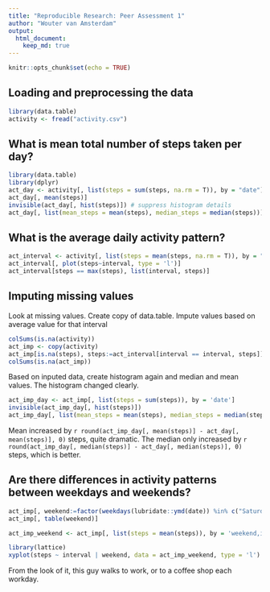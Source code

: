 ```yaml
---
title: "Reproducible Research: Peer Assessment 1"
author: "Wouter van Amsterdam"
output: 
  html_document:
    keep_md: true
---
```


```r
knitr::opts_chunk$set(echo = TRUE)
```


## Loading and preprocessing the data


```r
library(data.table)
activity <- fread("activity.csv")
```


## What is mean total number of steps taken per day?


```r
library(data.table)
library(dplyr)
act_day <- activity[, list(steps = sum(steps, na.rm = T)), by = "date"]
act_day[, mean(steps)]
invisible(act_day[, hist(steps)]) # suppress histogram details
act_day[, list(mean_steps = mean(steps), median_steps = median(steps))]
```


## What is the average daily activity pattern?

```r
act_interval <- activity[, list(steps = mean(steps, na.rm = T)), by = "interval"]
act_interval[, plot(steps~interval, type = 'l')]
act_interval[steps == max(steps), list(interval, steps)]
```



## Imputing missing values


Look at missing values. Create copy of data.table. 
Impute values based on average value for that interval
```r
colSums(is.na(activity))
act_imp <- copy(activity)
act_imp[is.na(steps), steps:=act_interval[interval == interval, steps]]
colSums(is.na(act_imp))
```


Based on inputed data, create histogram again and median and mean values. The histogram changed clearly. 
```r
act_imp_day <- act_imp[, list(steps = sum(steps)), by = 'date']
invisible(act_imp_day[, hist(steps)])
act_imp_day[, list(mean_steps = mean(steps), median_steps = median(steps))]
```

Mean increased by 
`r round(act_imp_day[, mean(steps)] - act_day[, mean(steps)], 0)` 
steps, quite dramatic. The median only increased by 
`r round(act_imp_day[, median(steps)] - act_day[, median(steps)], 0)` 
steps, which is better.


## Are there differences in activity patterns between weekdays and weekends?

```r
act_imp[, weekend:=factor(weekdays(lubridate::ymd(date)) %in% c("Saturday", "Sunday"), levels = c(T,F), labels = c("weekend", "weekday"))]
act_imp[, table(weekend)]

act_imp_weekend <- act_imp[, list(steps = mean(steps)), by = 'weekend,interval']

library(lattice)
xyplot(steps ~ interval | weekend, data = act_imp_weekend, type = 'l')
```

From the look of it, this guy walks to work, or to a coffee shop each workday.






